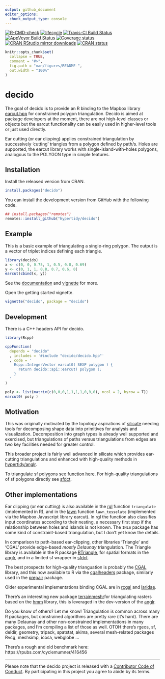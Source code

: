 ```yaml
---
output: github_document
editor_options: 
  chunk_output_type: console
---
```


<!-- README.md is generated from README.Rmd. Please edit that file -->

<!-- badges: start -->
[![R-CMD-check](https://github.com/hypertidy/decido/workflows/R-CMD-check/badge.svg)](https://github.com/hypertidy/decido/actions)
[![lifecycle](https://img.shields.io/badge/lifecycle-stable-green.svg)](https://www.tidyverse.org/lifecycle/#stable)
[![Travis-CI Build Status](http://badges.herokuapp.com/travis/hypertidy/decido)](https://travis-ci.org/hypertidy/decido)
[![AppVeyor Build Status](https://ci.appveyor.com/api/projects/status/github/hypertidy/decido?branch=master&svg=true)](https://ci.appveyor.com/project/mdsumner/decido) 
[![Coverage status](https://codecov.io/gh/hypertidy/decido/branch/master/graph/badge.svg)](https://codecov.io/github/hypertidy/decido?branch=master)
[![CRAN RStudio mirror downloads](http://cranlogs.r-pkg.org/badges/decido)](https://CRAN.R-project.org/package=decido)
[![CRAN status](https://www.r-pkg.org/badges/version/decido)](https://CRAN.R-project.org/package=decido)
<!-- badges: end -->

```r
knitr::opts_chunk$set(
  collapse = TRUE,
  comment = "#>",
  fig.path = "man/figures/README-",
  out.width = "100%"
)
```
# decido

The goal of decido is to provide an R binding to the Mapbox library [earcut.hpp](https://github.com/mapbox/earcut.hpp) for constrained polygon triangulation. Decido is aimed at package developers
at the moment, there are not high-level classes or objects but the earcut
functionality can be easily used in higher-level tools or just used directly. 

Ear cutting (or ear clipping) applies constrained triangulation by 
successively 'cutting' triangles from a polygon defined by path/s. Holes are supported, the earcut library works with 
single-island-with-holes polygons, analogous to the POLYGON type in simple features. 



## Installation

Install the released version from CRAN. 

```R
install.packages("decido")
```

You can install the development version from GitHub with the following code. 

```R
## install.packages("remotes")
remotes::install_github("hypertidy/decido")
```

## Example

This is a basic example of triangulating a single-ring polygon. The
output is a vector of triplet indices defining each triangle. 


```r
library(decido)
x <- c(0, 0, 0.75, 1, 0.5, 0.8, 0.69)
y <- c(0, 1, 1, 0.8, 0.7, 0.6, 0)
earcut(cbind(x, y))
```

See the [documentation](https://hypertidy.github.io/decido/) and [vignette](https://hypertidy.github.io/decido/articles/decido.html) for more. 

Open the getting started vignette. 

```R
vignette("decido", package = "decido")
```

## Development

There is a C++ headers API for decido. 

```r
library(Rcpp)

cppFunction(
  depends = "decido"
  , includes = '#include "decido/decido.hpp"'
  , code = '
    Rcpp::IntegerVector earcut0( SEXP polygon ) {
      return decido::api::earcut( polygon );
    }
  '
)

poly <- list(matrix(c(0,0,0,1,1,1,1,0,0,0), ncol = 2, byrow = T))
earcut0( poly )
```

## Motivation 

This was originally motivated by the topology aspirations of
[silicate](https://CRAN.r-project.org/package=silicate) needing tools for
decomposing shape data into primitives for analysis and visualization.
Decomposition into graph types is already well supported and exercised, but
triangulations of paths versus triangulations from edges are two key facilities
needed for greater control.

This broader project is fairly well advanced in silicate which provides
ear-cutting triangulations and enhanced with high-quality methods in
[hypertidy/anglr](https://github.com/hypertidy/anglr).

To triangulate sf polygons see [function
here](https://github.com/hypertidy/decido/issues/9). For high-quality
triangulations of sf polygons directly see
[sfdct](https://CRAN.r-project.org/package=sfdct).

## Other implementations

Ear clipping (or ear cutting) is also available in the [rgl](https://CRAN.r-project.org/package=rgl) function `triangulate` (implemented in R), and in the [lawn](https://CRAN.r-project.org/package=lawn) function `lawn_tesselate` (implemented via the Mapbox Javascript library earcut).  In rgl the function also classifies input coordinates according to their nesting, a necessary first step if the relationship between holes and islands is not known.  The `INLA` package has some
kind of constraint-based triangulation, but I don't yet know the details. 

In comparison to path-based ear-clipping, other libraries 'Triangle' and 'CGAL' provide edge-based *mostly Delaunay* triangulation. The Triangle library is available in the R package [RTriangle](https://CRAN.r-project.org/package=RTriangle), for spatial formats in the [anglr](https://CRAN.r-project.org/package=anglr), and in a limited sf wrapper in [sfdct](https://CRAN.r-project.org/package=sfdct). 

The best prospects for high-quality trianguation is probably the [CGAL](https://www.cgal.org/) library, and this now available to R via the [cgalheaders](https://github.com/dickoa/cgalheaders) package, similarly used in the [prepair](https://github.com/dickoa/prepair) package. 

Older experimental implementations binding CGAL are in [rcgal](https://github.com/s-u/rcgal) and [laridae](https://github.com/hypertidy/laridae). 

There's an interesting new package [terrainmeshr](https://CRAN.r-project.org/package=terrainmeshr)for triangulating rasters based on the [hmm](https://github.com/fogleman/hmm) library, this is leveraged in the dev-version of the [anglr](https://CRAN.r-project.org/package=anglr). 

Do you know of others? Let me know!  Triangulation is common across 
many R packages, but constrained algorithms are pretty rare (it's hard).  There are many Delaunay and other non-constrained implementations in many packages, and I'm compiling a list of those as well. OTOH there's rgeos, sf, deldir, geometry, tripack, spatstat, akima, several mesh-related packages Rvcg, meshsimp, icosa, webglobe ...

There's a rough and old benchmark here: https://rpubs.com/cyclemumner/416456


---

Please note that the decido project is released with a [Contributor Code of Conduct](https://github.com/hypertidy/decido/blob/master/CODE_OF_CONDUCT.md).  By participating in this project you agree to abide by its terms.
